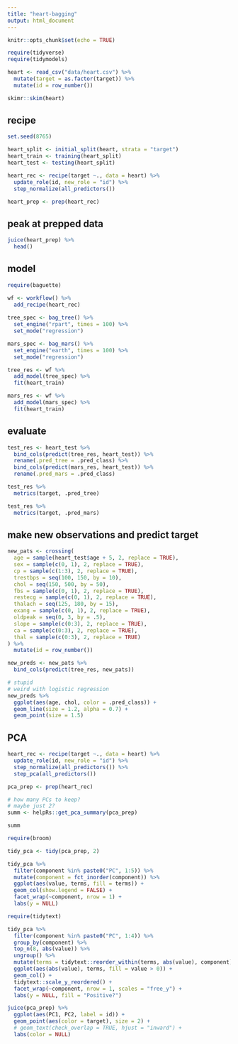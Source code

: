 ```yaml
---
title: "heart-bagging"
output: html_document
---
```


```r
knitr::opts_chunk$set(echo = TRUE)
```

```r
require(tidyverse)
require(tidymodels)

heart <- read_csv("data/heart.csv") %>% 
  mutate(target = as.factor(target)) %>% 
  mutate(id = row_number())

skimr::skim(heart)
```

## recipe

```r
set.seed(8765)

heart_split <- initial_split(heart, strata = "target")
heart_train <- training(heart_split)
heart_test <- testing(heart_split)

heart_rec <- recipe(target ~., data = heart) %>% 
  update_role(id, new_role = "id") %>% 
  step_normalize(all_predictors())

heart_prep <- prep(heart_rec)
```

## peak at prepped data

```r
juice(heart_prep) %>% 
  head()
```

## model

```r
require(baguette)

wf <- workflow() %>% 
  add_recipe(heart_rec)
  
tree_spec <- bag_tree() %>% 
  set_engine("rpart", times = 100) %>% 
  set_mode("regression")

mars_spec <- bag_mars() %>% 
  set_engine("earth", times = 100) %>% 
  set_mode("regression")

tree_res <- wf %>% 
  add_model(tree_spec) %>% 
  fit(heart_train)

mars_res <- wf %>% 
  add_model(mars_spec) %>% 
  fit(heart_train)

```

## evaluate

```r
test_res <- heart_test %>% 
  bind_cols(predict(tree_res, heart_test)) %>% 
  rename(.pred_tree = .pred_class) %>% 
  bind_cols(predict(mars_res, heart_test)) %>% 
  rename(.pred_mars = .pred_class)

test_res %>% 
  metrics(target, .pred_tree)

test_res %>% 
  metrics(target, .pred_mars)
```

## make new observations and predict target

```r
new_pats <- crossing(
  age = sample(heart_test$age + 5, 2, replace = TRUE),
  sex = sample(c(0, 1), 2, replace = TRUE),
  cp = sample(c(1:3), 2, replace = TRUE),
  trestbps = seq(100, 150, by = 10),
  chol = seq(150, 500, by = 50),
  fbs = sample(c(0, 1), 2, replace = TRUE),
  restecg = sample(c(0, 1), 2, replace = TRUE),
  thalach = seq(125, 180, by = 15),
  exang = sample(c(0, 1), 2, replace = TRUE),
  oldpeak = seq(0, 3, by = .5),
  slope = sample(c(0:3), 2, replace = TRUE),
  ca = sample(c(0:3), 2, replace = TRUE),
  thal = sample(c(0:3), 2, replace = TRUE)
) %>% 
  mutate(id = row_number())

new_preds <- new_pats %>% 
  bind_cols(predict(tree_res, new_pats))

# stupid
# weird with logistic regression  
new_preds %>% 
  ggplot(aes(age, chol, color = .pred_class)) +
  geom_line(size = 1.2, alpha = 0.7) +
  geom_point(size = 1.5)

```

## PCA

```r
heart_rec <- recipe(target ~., data = heart) %>% 
  update_role(id, new_role = "id") %>% 
  step_normalize(all_predictors()) %>% 
  step_pca(all_predictors())

pca_prep <- prep(heart_rec)

# how many PCs to keep?
# maybe just 2?
summ <- helpRs::get_pca_summary(pca_prep)

summ

require(broom)

tidy_pca <- tidy(pca_prep, 2)

tidy_pca %>% 
  filter(component %in% paste0("PC", 1:5)) %>% 
  mutate(component = fct_inorder(component)) %>% 
  ggplot(aes(value, terms, fill = terms)) +
  geom_col(show.legend = FALSE) +
  facet_wrap(~component, nrow = 1) +
  labs(y = NULL)

require(tidytext)

tidy_pca %>% 
  filter(component %in% paste0("PC", 1:4)) %>% 
  group_by(component) %>% 
  top_n(8, abs(value)) %>% 
  ungroup() %>% 
  mutate(terms = tidytext::reorder_within(terms, abs(value), component)) %>% 
  ggplot(aes(abs(value), terms, fill = value > 0)) +
  geom_col() +
  tidytext::scale_y_reordered() +
  facet_wrap(~component, nrow = 1, scales = "free_y") +
  labs(y = NULL, fill = "Positive?")

juice(pca_prep) %>% 
  ggplot(aes(PC1, PC2, label = id)) +
  geom_point(aes(color = target), size = 2) +
  # geom_text(check_overlap = TRUE, hjust = "inward") +
  labs(color = NULL)
```






